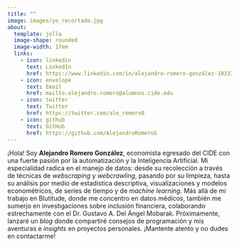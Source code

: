 ```yaml
---
title: ""
image: images/yo_recortado.jpg
about: 
  template: jolla
  image-shape: rounded
  image-width: 17em
  links: 
    - icon: linkedin
      text: LinkedIn
      href: https://www.linkedin.com/in/alejandro-romero-gonzález-103337211
    - icon: envelope
      text: Email
      href: mailto:alejandro.romero@alumnos.cide.edu
    - icon: twitter
      text: Twitter
      href: https://twitter.com/ale_romero0
    - icon: github
      text: GitHub
      href: https://github.com/AlejandroRomeroG
---
```


¡Hola! Soy **Alejandro Romero González**, economista egresado del CIDE con una fuerte pasión por la automatización y la Inteligencia Artificial. Mi especialidad radica en el manejo de datos: desde su recolección a través de técnicas de *webscraping* y *webcrawling*, pasando por su limpieza, hasta su análisis por medio de estadística descriptiva, visualizaciones y modelos econométricos, de series de tiempo y de *machine learning*. Más allá de mi trabajo en Blutitude, donde me concentro en datos médicos, también me sumerjo en investigaciones sobre inclusión financiera, colaborando estrechamente con el Dr. Gustavo A. Del Ángel Mobarak. Próximamente, lanzaré un *blog* donde compartiré consejos de programación y mis aventuras e *insights* en proyectos personales. ¡Mantente atento y no dudes en contactarme!